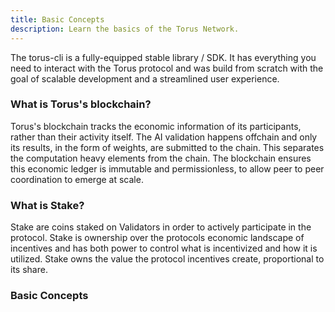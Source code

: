 ```yaml
---
title: Basic Concepts
description: Learn the basics of the Torus Network.
---
```



The torus-cli is a fully-equipped stable library / SDK. It has everything you need to interact with the Torus protocol and was build from scratch with the goal of scalable development and a streamlined user experience.

### What is Torus's blockchain?

Torus's blockchain tracks the economic information of its participants, rather than their activity itself. The AI validation happens offchain and only its results, in the form of weights, are submitted to the chain. This separates the computation heavy elements from the chain. The blockchain ensures this economic ledger is immutable and permissionless, to allow peer to peer coordination to emerge at scale.

### What is Stake?

Stake are coins staked on Validators in order to actively participate in the protocol. Stake is ownership over the protocols economic landscape of incentives and has both power to control what is incentivized and how it is utilized. Stake owns the value the protocol incentives create, proportional to its share.

### Basic Concepts

<CardGrid>
  <LinkCard
    title="Mining basics"
    href="/"
    description="How to mine, create a miner, deploy a miner, register a miner."
  />
  <LinkCard
    title="Validating basics"
    href="/"
    description="How to validate, create a validator, deploy a validator, register a validator."
  />
  <LinkCard
    title="Subnets basics"
    href="/"
    description="What are subnets, making a subnet, deploying a subnet, subnet parameters, types of subnets."
  />
  <LinkCard
    title="Module basics"
    href="/"
    description="What are modules, deploying, registering, and connecting to them."
  />
  <LinkCard
    title="Weights basics"
    href="/"
    description="What are weights, how do they work, how to set weights."
  />
  <LinkCard
    title="Governance Basics"
    href="/"
    description="Operate on testnet, run a local node, learn network parameters, learn consensus."
  />
</CardGrid>
